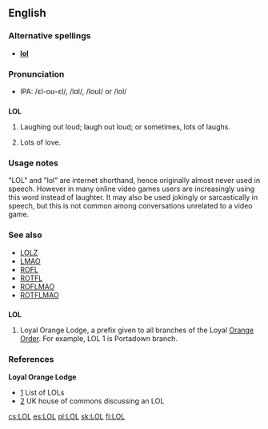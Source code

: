 {{see|lol}}
==English==

===Alternative spellings===
*'''[[lol]]'''

===Pronunciation===
* IPA: /ɛl-oʊ-ɛl/, /lɑl/, /loʊl/ or /lol/

==={{abbreviation}}===
{{wikipedia}}
'''LOL'''

# {{cattag|internet|internet slang}} Laughing out loud; laugh out loud; or sometimes, lots of laughs.
# {{dated}} Lots of love.

===Usage notes===
"LOL" and "lol" are internet shorthand, hence originally almost never used in speech.  However in many online video games users are increasingly using this word instead of laughter.  It may also be used jokingly or sarcastically in speech, but this is not common among conversations unrelated to a video game.

===See also===
*[[LOLZ]]
*[[LMAO]]
*[[ROFL]]
*[[ROTFL]]
*[[ROFLMAO]]
*[[ROTFLMAO]]

==={{initialism}}===
'''LOL'''

# {{cattag|USA|British commonwealth|Ireland}} Loyal Orange Lodge, a prefix given to all branches of the Loyal [[Orange Order]]. For example, LOL 1 is Portadown branch.

===References===
'''Loyal Orange Lodge'''
*[http://www.newtownardsorange.org.uk/twelfth2002.htm] List of LOLs
*[http://www.publications.parliament.uk/pa/cm200304/cmhansrd/vo041118/text/41118w21.htm] UK house of commons discussing an LOL

[[cs:LOL]]
[[es:LOL]]
[[pl:LOL]]
[[sk:LOL]]
[[fi:LOL]]